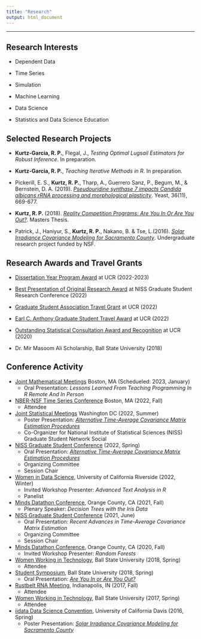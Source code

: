 ```yaml
---
title: "Research"
output: html_document
---
```



------------------------

## Research Interests 

- Dependent Data

- Time Series

- Simulation 

- Machine Learning

- Data Science 

- Statistics and Data Science Education



## Selected Research Projects

- **Kurtz-Garcia, R. P.**, Flegal, J., *Testing Optimal Lugsail Estimators for Robust Inference*.  In preparation. 

- **Kurtz-Garcia, R. P.**, *Teaching Iterative Methods in R*.  In preparation. 

- Pickerill, E. S., **Kurtz, R. P.**, Tharp, A., Guerrero Sanz, P., Begum, M., & Bernstein, D. A. (2019). *[Pseudouridine synthase 7 impacts Candida albicans rRNA processing and morphological plasticity](ResearchDocuments/Yeast2019.pdf)*. Yeast, 36(11), 669-677.

- **Kurtz, R. P.** (2018). *[Reality Competition Programs: Are You In Or Are You Out?](ResearchDocuments/R Kurtz Final.pdf)*. Masters Thesis. 

- Patrick, J., Haniyur, S., **Kurtz, R. P.**, Nakano, B. & Tse, L.(2016). *[Solar Irradiance Covariance Modeling for Sacramento County](ResearchDocuments/RTG_1_Poster.pdf)*. Undergraduate research project funded by NSF. 


## Research Awards and Travel Grants

- [Dissertation Year Program Award](https://grad.ucr.edu/register/DYP_Award_App_22_23) at UCR (2022-2023)

- [Best Presentation of Original Research Award](https://www.niss.org/news/2nd-annual-graduate-student-research-conference-wonderful-success) at NISS Graduate Student Research Conference (2022)

- [Graduate Student Association Travel Grant](https://gsa.ucr.edu/ctg/) at UCR (2022)

- [Earl C. Anthony Graduate Student Travel Award](https://graduate.ucr.edu/funding) at UCR (2022)

- [Outstanding Statistical Consultation Award and Recognition](https://collaboratory.ucr.edu/#no-back) at UCR (2020)

- Dr. Mir Masoom Ali Scholarship, Ball State University (2018)


## Conference Activity 
- [Joint Mathematical Meetings](https://www.jointmathematicsmeetings.org/meetings/national/jmm2023/2270_program.html) Boston, MA (Schedueled: 2023, January)
    + Oral Presentation: *Lessons Learned From Teaching Programming In R Remote And In Person*
- [NBER-NSF Time Series Conference](https://sites-staging.bu.edu/nber-nsf2022/) Boston, MA (2022, Fall)
    + Attendee 
- [Joint Statistical Meetings](https://ww2.amstat.org/meetings/jsm/2022/) Washington DC (2022, Summer)
    + Poster Presentation: [*Alternative Time-Average Covariance Matrix Estimation Procedures*](ResearchDocuments/JSM2022.pdf)
    + Co-Organizer for National Institute of Statistical Sciences (NISS) Graduate Student Network Social 
- [NISS Graduate Student Conference](https://www.niss.org/events/2nd-annual-graduate-student-research-conference-niss-graduate-student-network-event) (2022, Spring)   
    + Oral Presentation: [*Alternative Time-Average Covariance Matrix Estimation Procedures*](https://rpkgarcia.shinyapps.io/NISSpresentation2022KurtzGarcia/#1)
    + Organizing Committee
    + Session Chair
- [Women in Data Science](https://wids.cs.ucr.edu/), University of California Riverside (2022, Winter)    
    + Invited Workshop Presenter: *Advanced Text Analysis in R*
    + Panelist 
- [Minds Datathon Conference](http://datasciminds.org/Datathon_2021.html), Orange County, CA (2021, Fall)   
    + Plenary Speaker: *Decision Trees with the Iris Data*
- [NISS Graduate Student Conference](https://www.niss.org/news/niss-graduate-student-network-convenes-two-day-research-conference) (2021, June)    
    + Oral Presentation: *Recent Advances in Time-Average Covariance Matrix Estimation*
    + Organizing Committee
    + Session Chair
- [Minds Datathon Conference](http://datasciminds.org/datathon.html), Orange County, CA (2020, Fall) 
    + Invited Workshop Presenter: *Random Forests*
- [Women Working in Technology](https://womenworkingintechnology.org/home), Ball State University (2018, Spring)
    + Attendee 
- [Student Symposium](https://www.bsu.edu/about/administrativeoffices/sponsored-projects-administration/student-symposium), Ball State University (2018, Spring) 
    + Oral Presentation: [*Are You In or Are You Out?*](ResearchDocuments/StudentSymposium.pdf)
- [Rustbelt RNA Meeting](https://rustbeltrna.org/2017/), Indianapolis, IN (2017, Fall) 
    + Attendee 
- [Women Working in Technology](https://womenworkingintechnology.org/home), Ball State University (2017, Spring)
    + Attendee 
- [iidata Data Science Convention](https://statistics.ucdavis.edu/), University of California Davis (2016, Spring)
    + Poster Presentation: [*Solar Irradiance Covariance Modeling for Sacramento County*](ResearchDocuments/RTG_1_Poster.pdf)




